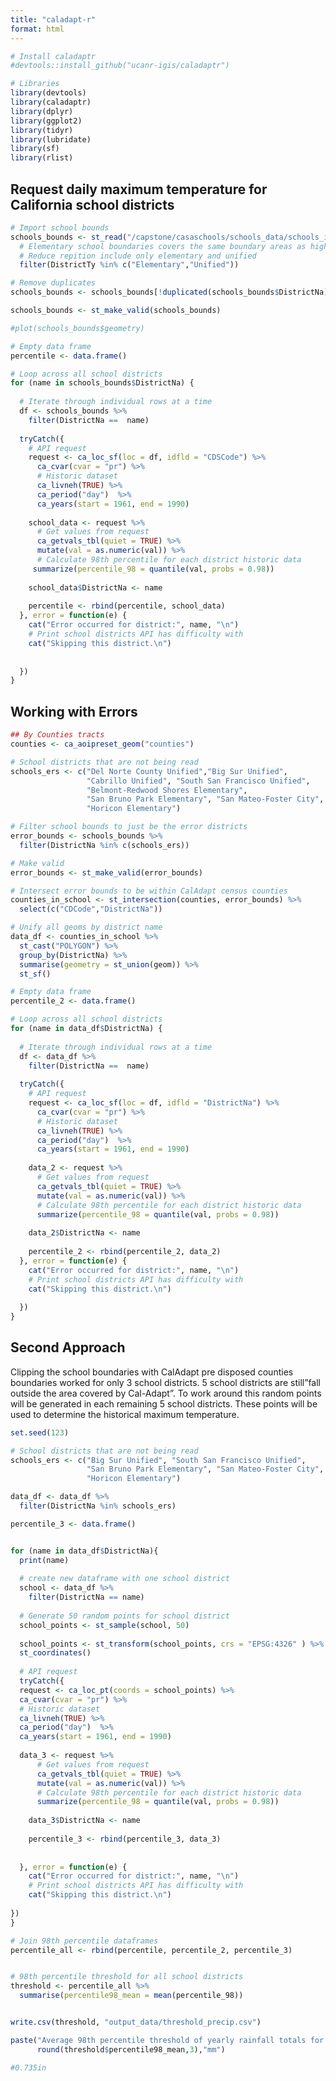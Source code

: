 ```yaml
---
title: "caladapt-r"
format: html
---
```


```r
# Install caladaptr
#devtools::install_github("ucanr-igis/caladaptr")

# Libraries
library(devtools)
library(caladaptr)
library(dplyr)
library(ggplot2)
library(tidyr)
library(lubridate)
library(sf)
library(rlist)
```

## Request daily maximum temperature for California school districts

```r
# Import school bounds
schools_bounds <- st_read("/capstone/casaschools/schools_data/schools_intersect/schools_intersect_bounds.shp") %>% 
  # Elementary school boundaries covers the same boundary areas as high schools
  # Reduce repition include only elementary and unified
  filter(DistrictTy %in% c("Elementary","Unified"))

# Remove duplicates
schools_bounds <- schools_bounds[!duplicated(schools_bounds$DistrictNa),]

schools_bounds <- st_make_valid(schools_bounds)

#plot(schools_bounds$geometry)

# Empty data frame
percentile <- data.frame()

# Loop across all school districts
for (name in schools_bounds$DistrictNa) {
  
  # Iterate through individual rows at a time
  df <- schools_bounds %>% 
    filter(DistrictNa ==  name)
  
  tryCatch({
    # API request
    request <- ca_loc_sf(loc = df, idfld = "CDSCode") %>% 
      ca_cvar(cvar = "pr") %>% 
      # Historic dataset
      ca_livneh(TRUE) %>% 
      ca_period("day")  %>% 
      ca_years(start = 1961, end = 1990)
    
    school_data <- request %>% 
      # Get values from request
      ca_getvals_tbl(quiet = TRUE) %>% 
      mutate(val = as.numeric(val)) %>%
      # Calculate 98th percentile for each district historic data
     summarize(percentile_98 = quantile(val, probs = 0.98))
    
    school_data$DistrictNa <- name
    
    percentile <- rbind(percentile, school_data)
  }, error = function(e) {
    cat("Error occurred for district:", name, "\n")
    # Print school districts API has difficulty with
    cat("Skipping this district.\n")
    
    
  })
}


```

## Working with Errors

```r
## By Counties tracts
counties <- ca_aoipreset_geom("counties")

# School districts that are not being read
schools_ers <- c("Del Norte County Unified","Big Sur Unified", 
                 "Cabrillo Unified", "South San Francisco Unified",
                 "Belmont-Redwood Shores Elementary",
                 "San Bruno Park Elementary", "San Mateo-Foster City",
                 "Horicon Elementary") 

# Filter school bounds to just be the error districts
error_bounds <- schools_bounds %>% 
  filter(DistrictNa %in% c(schools_ers))

# Make valid
error_bounds <- st_make_valid(error_bounds)

# Intersect error bounds to be within CalAdapt census counties
counties_in_school <- st_intersection(counties, error_bounds) %>% 
  select(c("CDCode","DistrictNa"))

# Unify all geoms by district name
data_df <- counties_in_school %>%
  st_cast("POLYGON") %>%
  group_by(DistrictNa) %>%
  summarise(geometry = st_union(geom)) %>%
  st_sf()


```



```r
# Empty data frame
percentile_2 <- data.frame()

# Loop across all school districts
for (name in data_df$DistrictNa) {
  
  # Iterate through individual rows at a time
  df <- data_df %>% 
    filter(DistrictNa ==  name)
  
  tryCatch({
    # API request
    request <- ca_loc_sf(loc = df, idfld = "DistrictNa") %>% 
      ca_cvar(cvar = "pr") %>% 
      # Historic dataset
      ca_livneh(TRUE) %>% 
      ca_period("day")  %>% 
      ca_years(start = 1961, end = 1990)
    
    data_2 <- request %>% 
      # Get values from request
      ca_getvals_tbl(quiet = TRUE) %>% 
      mutate(val = as.numeric(val)) %>%
      # Calculate 98th percentile for each district historic data
      summarize(percentile_98 = quantile(val, probs = 0.98))
    
    data_2$DistrictNa <- name
    
    percentile_2 <- rbind(percentile_2, data_2)
  }, error = function(e) {
    cat("Error occurred for district:", name, "\n")
    # Print school districts API has difficulty with
    cat("Skipping this district.\n")
    
  })
}


```


## Second Approach

Clipping the school boundaries with CalAdapt pre disposed counties boundaries 
worked for only 3 school districts. 5 school districts are still"fall outside 
the area covered by Cal-Adapt". To work around this random points will be 
generated in each remaining 5 school districts. These points will be used to determine 
the historical maximum temperature.

```r
set.seed(123)

# School districts that are not being read
schools_ers <- c("Big Sur Unified", "South San Francisco Unified",
                 "San Bruno Park Elementary", "San Mateo-Foster City",
                 "Horicon Elementary") 

data_df <- data_df %>% 
  filter(DistrictNa %in% schools_ers)

percentile_3 <- data.frame()


for (name in data_df$DistrictNa){
  print(name)
  
  # create new dataframe with one school district
  school <- data_df %>% 
    filter(DistrictNa == name)
  
  # Generate 50 random points for school district
  school_points <- st_sample(school, 50)
  
  school_points <- st_transform(school_points, crs = "EPSG:4326" ) %>% 
  st_coordinates()
  
  # API request
  tryCatch({
  request <- ca_loc_pt(coords = school_points) %>%
  ca_cvar(cvar = "pr") %>%
  # Historic dataset
  ca_livneh(TRUE) %>%
  ca_period("day")  %>%
  ca_years(start = 1961, end = 1990)
  
  data_3 <- request %>% 
      # Get values from request
      ca_getvals_tbl(quiet = TRUE) %>% 
      mutate(val = as.numeric(val)) %>%
      # Calculate 98th percentile for each district historic data
      summarize(percentile_98 = quantile(val, probs = 0.98))
    
    data_3$DistrictNa <- name
    
    percentile_3 <- rbind(percentile_3, data_3)
  
  
  }, error = function(e) {
    cat("Error occurred for district:", name, "\n")
    # Print school districts API has difficulty with
    cat("Skipping this district.\n")
  
})
}

```


```r
# Join 98th percentile dataframes
percentile_all <- rbind(percentile, percentile_2, percentile_3)


# 98th percentile threshold for all school districts
threshold <- percentile_all %>% 
  summarise(percentile98_mean = mean(percentile_98))


write.csv(threshold, "output_data/threshold_precip.csv")

paste("Average 98th percentile threshold of yearly rainfall totals for all of California's public school districts:",
      round(threshold$percentile98_mean,3),"mm")

#0.735in

```


